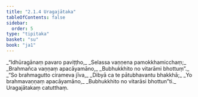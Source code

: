```yaml
---
title: "2.1.4 Uragajātaka"
tableOfContents: false
sidebar:
  order: 5
type: "tipitaka"
basket: "su"
book: "ja1"
---
```



<DynamicBreadcrumb />

<Division number="7" book="ja1">

<Paragraph number="349" type="verses" book="ja1">
_“Idhūragānaṃ pavaro paviṭṭho,_  
_Selassa vaṇṇena pamokkhamicchaṃ;_  
_Brahmañca vaṇṇaṃ apacāyamāno,_  
_Bubhukkhito no vitarāmi bhottuṃ”._  

</Paragraph>

</Division>
<Division number="8" book="ja1">

<Paragraph number="350" type="verses" book="ja1">
_“So brahmagutto cirameva jīva,_  
_Dibyā ca te pātubhavantu bhakkhā;_  
_Yo brahmavaṇṇaṃ apacāyamāno,_  
_Bubhukkhito no vitarāsi bhottun”ti._  


</Paragraph>
</Division>

<Paragraph number="351" type="center" book="ja1">
Uragajātakaṃ catutthaṃ.
</Paragraph>
